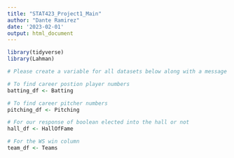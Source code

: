 ```yaml
---
title: "STAT423_Project1_Main"
author: "Dante Ramirez"
date: '2023-02-01'
output: html_document
---
```


```r

library(tidyverse)
library(Lahman)

# Please create a variable for all datasets below along with a message of what we need it for

# To find career postion player numbers
batting_df <- Batting

# To find career pitcher numbers
pitching_df <- Pitching

# For our response of boolean elected into the hall or not
hall_df <- HallOfFame

# For the WS win column
team_df <- Teams

```


